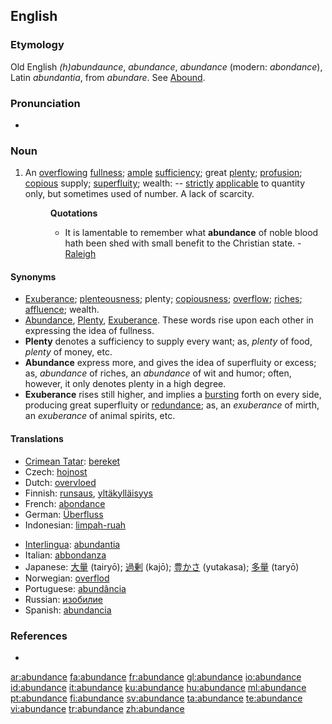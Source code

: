{{wikipedia}}
==English==

===Etymology===
Old English ''(h)abundaunce'', ''abundance'', {{OF.}} ''abundance'' (modern: ''abondance''), Latin ''abundantia'', from ''abundare''. See [[Abound]].

===Pronunciation===
* {{audio|en-us-abundance.ogg|Audio (US)}}

===Noun===
{{en-noun}}

# An [[overflowing]] [[fullness]]; [[ample]] [[sufficiency]]; great [[plenty]]; [[profusion]]; [[copious]] supply; [[superfluity]]; wealth: -- [[strictly]] [[applicable]] to quantity only, but sometimes used of number. A lack of scarcity.
#: '''Quotations'''
#:* It is lamentable to remember what '''abundance''' of noble blood hath been shed with small benefit to the Christian state. - [[Raleigh]]

====Synonyms====
* [[Exuberance]]; [[plenteousness]]; plenty; [[copiousness]]; [[overflow]]; [[riches]]; [[affluence]]; wealth.
* [[Abundance]], [[Plenty]], [[Exuberance]]. These words rise upon each other in expressing the idea of fullness.
* '''Plenty''' denotes a sufficiency to supply every want; as, ''plenty'' of food, ''plenty'' of money, etc.
* '''Abundance''' express more, and gives the idea of superfluity or excess; as, ''abundance'' of riches, an ''abundance'' of wit and humor; often, however, it only denotes plenty in a high degree.
* '''Exuberance''' rises still higher, and implies a [[bursting]] forth on every side, producing great superfluity or [[redundance]]; as, an ''exuberance'' of mirth, an ''exuberance'' of animal spirits, etc.

====Translations====
{{trans-top|ample sufficiency}}
* [[Crimean Tatar]]: [[bereket]]
* Czech: [[hojnost]] {{f}}
* Dutch: [[overvloed]]
* Finnish: [[runsaus]], [[yltäkylläisyys]]
* French: [[abondance]]
* German: [[Überfluss]] {{m}}
* Indonesian: [[limpah-ruah]]
{{trans-mid}}
* [[Interlingua]]: [[abundantia]]
* Italian: [[abbondanza]]
* Japanese: [[大量]] (tairyō); [[過剰]] (kajō); [[豊かさ]] (yutakasa); [[多量]] (taryō)
* Norwegian: [[overflod]] {{c}}
* Portuguese: [[abundância]] {{f}}
* Russian: [[изобилие]] {{n}}
* Spanish: [[abundancia]]
{{trans-bottom}}

===References===
* {{R:1913}}

[[ar:abundance]]
[[fa:abundance]]
[[fr:abundance]]
[[gl:abundance]]
[[io:abundance]]
[[id:abundance]]
[[it:abundance]]
[[ku:abundance]]
[[hu:abundance]]
[[ml:abundance]]
[[pt:abundance]]
[[fi:abundance]]
[[sv:abundance]]
[[ta:abundance]]
[[te:abundance]]
[[vi:abundance]]
[[tr:abundance]]
[[zh:abundance]]